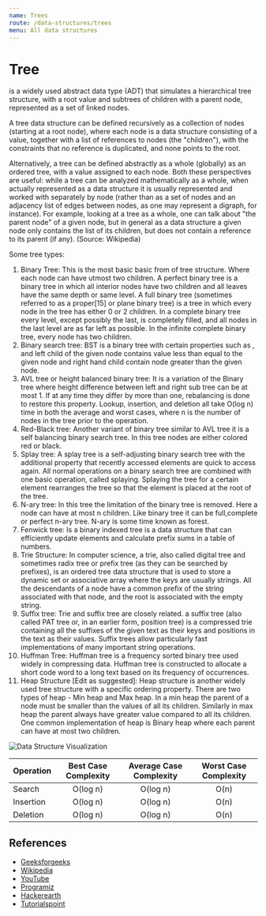 ```yaml
---
name: Trees
route: /data-structures/trees
menu: All data structures
---
```


# Tree

is a widely used abstract data type (ADT) that simulates a hierarchical tree
structure, with a root value and subtrees of children with a parent node,
represented as a set of linked nodes.

A tree data structure can be defined recursively as a collection of nodes
(starting at a root node), where each node is a data structure consisting of a
value, together with a list of references to nodes (the "children"), with the
constraints that no reference is duplicated, and none points to the root.

Alternatively, a tree can be defined abstractly as a whole (globally) as an
ordered tree, with a value assigned to each node. Both these perspectives are
useful: while a tree can be analyzed mathematically as a whole, when actually
represented as a data structure it is usually represented and worked with
separately by node (rather than as a set of nodes and an adjacency list of edges
between nodes, as one may represent a digraph, for instance). For example,
looking at a tree as a whole, one can talk about "the parent node" of a given
node, but in general as a data structure a given node only contains the list of
its children, but does not contain a reference to its parent (if any). (Source:
Wikipedia)

Some tree types:

1. Binary Tree: This is the most basic basic from of tree structure. Where each
   node can have utmost two children. A perfect binary tree is a binary tree in
   which all interior nodes have two children and all leaves have the same depth
   or same level. A full binary tree (sometimes referred to as a proper[15] or
   plane binary tree) is a tree in which every node in the tree has either 0 or
   2 children. In a complete binary tree every level, except possibly the last,
   is completely filled, and all nodes in the last level are as far left as
   possible. In the infinite complete binary tree, every node has two children.
2. Binary search tree: BST is a binary tree with certain properties such as ,
   and left child of the given node contains value less than equal to the given
   node and right hand child contain node greater than the given node.
3. AVL tree or height balanced binary tree: It is a variation of the Binary tree
   where height difference between left and right sub tree can be at most 1. If
   at any time they differ by more than one, rebalancing is done to restore this
   property. Lookup, insertion, and deletion all take O(log n) time in both the
   average and worst cases, where n is the number of nodes in the tree prior to
   the operation.
4. Red-Black tree: Another variant of binary tree similar to AVL tree it is a
   self balancing binary search tree. In this tree nodes are either colored red
   or black.
5. Splay tree: A splay tree is a self-adjusting binary search tree with the
   additional property that recently accessed elements are quick to access
   again. All normal operations on a binary search tree are combined with one
   basic operation, called splaying. Splaying the tree for a certain element
   rearranges the tree so that the element is placed at the root of the tree.
6. N-ary tree: In this tree the limitation of the binary tree is removed. Here a
   node can have at most n children. Like binary tree it can be full,complete or
   perfect n-ary tree. N-ary is some time known as forest.
7. Fenwick tree: Is a binary indexed tree is a data structure that can
   efficiently update elements and calculate prefix sums in a table of numbers.
8. Trie Structure: In computer science, a trie, also called digital tree and
   sometimes radix tree or prefix tree (as they can be searched by prefixes), is
   an ordered tree data structure that is used to store a dynamic set or
   associative array where the keys are usually strings. All the descendants of
   a node have a common prefix of the string associated with that node, and the
   root is associated with the empty string.
9. Suffix tree: Trie and suffix tree are closely related. a suffix tree (also
   called PAT tree or, in an earlier form, position tree) is a compressed trie
   containing all the suffixes of the given text as their keys and positions in
   the text as their values. Suffix trees allow particularly fast
   implementations of many important string operations.
10. Huffman Tree: Huffman tree is a frequency sorted binary tree used widely in
    compressing data. Huffman tree is constructed to allocate a short code word
    to a long text based on its frequency of occurrences.
11. Heap Structure [Edit as suggested]: Heap structure is another widely used
    tree structure with a specific ordering property. There are two types of
    heap - Min heap and Max heap. In a min heap the parent of a node must be
    smaller than the values of all its children. Similarly in max heap the
    parent always have greater value compared to all its children. One common
    implementation of heap is Binary heap where each parent can have at most two
    children.

![Data Structure Visualization](https://upload.wikimedia.org/wikipedia/commons/f/f7/Binary_tree.svg)

| Operation | Best Case Complexity | Average Case Complexity | Worst Case Complexity |
| --------- | :------------------: | :---------------------: | :-------------------: |
| Search    |       O(log n)       |        O(log n)         |         O(n)          |
| Insertion |       O(log n)       |        O(log n)         |         O(n)          |
| Deletion  |       O(log n)       |        O(log n)         |         O(n)          |

## References

- [Geeksforgeeks](https://www.geeksforgeeks.org/binary-tree-data-structure/)
- [Wikipedia](<https://en.wikipedia.org/wiki/Tree_(data_structure)>)
- [YouTube](https://www.youtube.com/watch?v=oSWTXtMglKE)
- [Programiz](https://www.programiz.com/dsa/trees)
- [Hackerearth](https://www.hackerearth.com/practice/data-structures/trees/binary-and-nary-trees/tutorial/)
- [Tutorialspoint](https://www.tutorialspoint.com/data_structures_algorithms/tree_data_structure.htm)
